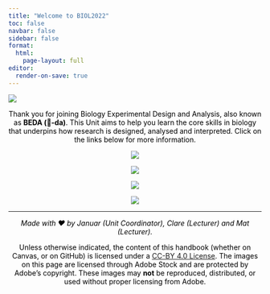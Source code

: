 ```yaml
---
title: "Welcome to BIOL2022"
toc: false
navbar: false
sidebar: false
format: 
  html:
    page-layout: full
editor:
  render-on-save: true
---
```



![](assets/images/banner02.png)

::: {style="text-align: center; color: black;"}
Thank you for joining Biology Experimental Design and Analysis, also known as **BEDA (🐝-da)**. This Unit aims to help you learn the core skills in biology that underpins how research is designed, analysed and interpreted. Click on the links below for more information.

::: {.grid}

::: {.g-col-12 .g-col-md-3}

[![](assets/images/goanna.png)](about.qmd)
:::

::: {.g-col-12 .g-col-md-3}

[![](assets/images/treefrog.png)](02-assessments/index.qmd)

:::

::: {.g-col-12 .g-col-md-3}

[![](assets/images/tiger_quoll.png)](schedule.qmd)

:::

::: {.g-col-12 .g-col-md-3}

[![](assets/images/black_cockatoo.png)](04-help/index.qmd)

:::
:::

-----

::: {.small}
*Made with ❤️ by Januar (Unit Coordinator), Clare (Lecturer) and Mat (Lecturer).* 

Unless otherwise indicated, the content of this handbook (whether on Canvas, or on GitHub) is licensed under a [CC-BY 4.0 License](https://creativecommons.org/licenses/by/4.0/). The images on this page are licensed through Adobe Stock and are protected by Adobe's copyright. These images may **not** be reproduced, distributed, or used without proper licensing from Adobe.
:::

:::